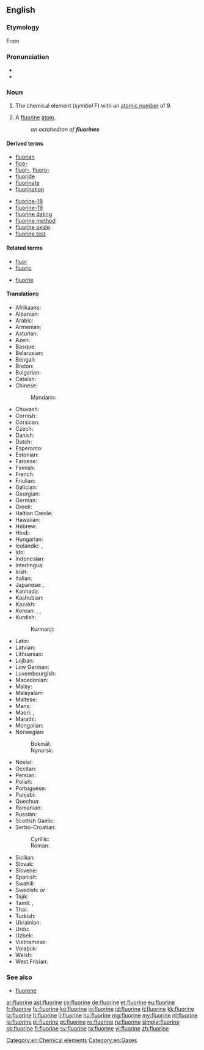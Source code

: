 ==English==
{{elements|F|oxygen|O|neon|Ne}}

===Etymology===
From {{etyl|la|en}} {{term|fluor||flow|lang=la}} {{suffix||ine|lang=en}}

===Pronunciation===
* {{audio|en-us-fluorine.ogg|Audio (US)|lang=en}}
* {{rhymes|ɔɹiːn|ɔːɹɪn|lang=en}}

===Noun===
{{en-noun|~}}
{{wikipedia}}

# {{context|uncountable|lang=en}} The chemical element (''symbol'' F) with an [[atomic number]] of 9.
# {{context|chemistry|countable|lang=en}} A [[fluorine]] [[atom]].
#: ''an octahedron of '''fluorines'''''

====Derived terms====
{{der-top}}
* [[fluorian]]
* [[fluo-]]
* [[fluor-]], [[fluoro-]]
* [[fluoride]]
* [[fluorinate]]
* [[fluorination]]
{{der-mid}}
* [[fluorine-18]]
* [[fluorine-19]]
* [[fluorine dating]]
* [[fluorine method]]
* [[fluorine oxide]]
* [[fluorine test]]
{{der-bottom}}

====Related terms====
{{rel-top}}
* [[fluor]]
* [[fluoric]]
{{rel-mid}}
* [[fluorite]]
{{rel-bottom}}

====Translations====
{{trans-top|chemical element}}
* Afrikaans: {{t|af|fluoor}}
* Albanian: {{t|sq|fluor}}
* Arabic: {{t|ar|فلور|m|tr=filūr}}
* Armenian: {{t|hy|ֆտոր|tr=ftor}}
* Asturian: {{t+|ast|flúor}}
* Azeri: {{t|az|flüor}}
* Basque: {{t|eu|fluoroa}}
* Belarusian: {{t|be|фтор|m|tr=ftor}}
* Bengali: {{t|bn|ফ্লুরিন|sc=Beng|tr=phlurin}}
* Breton: {{t|br|fluor|m}}
* Bulgarian: {{t|bg|флуор|m|tr=fluór}}
* Catalan: {{t|ca|fluor}}
* Chinese:
*: Mandarin: {{t+|cmn|氟|tr=fú|sc=Hani}}
* Chuvash: {{t|cv|фтор|sc=Cyrl|tr=ftor}}
* Cornish: {{t|kw|fluryn}}
* Corsican: {{t|co|fluoru}}
* Czech: {{t+|cs|fluor|m}}
* Danish: {{t+|da|fluor}}
* Dutch: {{t+|nl|fluor|n}}
* Esperanto: {{t+|eo|fluoro}}
* Estonian: {{t+|et|fluor}}
* Faroese: {{t|fo|flúr}}
* Finnish: {{t+|fi|fluori}}
* French: {{t+|fr|fluor|m}}
* Friulian: {{t|fur|fluôr}}
* Galician: {{t+|gl|flúor}}
* Georgian: {{t|ka|ფთორი|tr=p't'ori|sc=Geor}}
* German: {{t+|de|Fluor|n}}
* Greek: {{t+|el|φθόριο|n|tr=fthório}}
* Haitian Creole: {{t|ht|fliyò}}
* Hawaiian: {{t|haw|fluorine}}
* Hebrew: {{t+|he|פלואור|tr=fluor}}
* Hindi: {{t|hi|तरस्विनी|tr=tarasvinī}}
* Hungarian: {{t+|hu|fluor}}
* Icelandic: {{t+|is|flúor|n}}, {{t+|is|flúr}}
* Ido: {{t+|io|fluoro}}
* Indonesian: {{t+|id|fluor}}
* Interlingua: {{t|ia|fluor}}
* Irish: {{t+|ga|fluairín}}
* Italian: {{t+|it|fluoro|m}}
* Japanese: {{t+|ja|フッ素|tr=fusso}}, {{t|ja|フッソ|tr=fusso}}
* Kannada: {{t|kn|ಫ್ಲೂರೀನ್|sc=Knda|tr=phlūrīn}}
* Kashubian: {{t|csb|fluòr}}
* Kazakh: {{t+|kk|фтор|tr=ftor|sc=Cyrl}}
* Korean: {{t+|ko|플루오르|tr=peulluoreu|sc=Hang}}, {{t+|ko|불소|tr=弗素, bulso|sc=Hang}}, {{t+|ko|플루오린|tr=peulluorin|sc=Hang}}
* Kurdish:
*: Kurmanji: {{t|ku|fluor}}
{{trans-mid}}
* Latin: {{t+|la|fluor}}
* Latvian: {{t|lv|fluors|m}}
* Lithuanian: {{t+|lt|fluoras}}
* Lojban: {{t|jbo|li'orkliru}}
* Low German: {{t|nds|fluor}}
* Luxembourgish: {{t|lb|Fluor}}
* Macedonian: {{t|mk|флуор|tr=fluor}}
* Malay: {{t|ms|fluorin}}
* Malayalam: {{t|ml|ഫ്ലൂറിന്‍|sc=Mlym|tr=phlūṟin‍}}
* Maltese: {{t|mt|fluoru}}
* Manx: {{t|gv|fluoreen}}
* Maori: {{t|mi|hau kōwhai}}, {{t|mi|pūkōwhai}}
* Marathi: {{t|mr|फ्लोरिन|sc=Deva|tr=phlōrin}}
* Mongolian: {{t|mn|фтор|tr=ftor|sc=Cyrl}}
* Norwegian: 
*: Bokmål: {{t+|nb|fluor|m|n}}
*: Nynorsk: {{t+|nn|fluor|m|n}}
* Novial: {{t|nov|fluore}}
* Occitan: {{t|oc|fluor}}
* Persian: {{t+|fa|فلوئور|tr=folu'or, felo'or, flu'or}}
* Polish: {{t+|pl|fluor|m}}
* Portuguese: {{t+|pt|flúor|m}}
* Punjabi: {{t|pa|ਫਲੋਰੀਨ|sc=Guru|tr=phlōrīn}}
* Quechua: {{t|qu|flur}}
* Romanian: {{t+|ro|fluor|n}}
* Russian: {{t+|ru|фтор|m|tr=ftor}}
* Scottish Gaelic: {{t|gd|fluairin}}
* Serbo-Croatian:
*: Cyrillic: {{t|sh|флуор|m|sc=Cyrl}}
*: Roman: {{t+|sh|fluor|m|sc=Latn}}
* Sicilian: {{t+|scn|fluoru}}
* Slovak: {{t|sk|fluór|m}}
* Slovene: {{t+|sl|fluor}}
* Spanish: {{t+|es|flúor|m}}
* Swahili: {{t|sw|florini}}
* Swedish: {{t+|sv|fluor|n}} ''or'' {{g|c}}
* Tajik: {{t|tg|фтор|tr=ftor|sc=Cyrl}}
* Tamil: {{t|ta|ஃவுளூரின்|tr=fuḷūriṉ}}, {{t|ta|வினைவியம்|tr=vinaiviyam}}
* Thai: {{t|th|ฟลูออรีน|tr=flūorīn}}
* Turkish: {{t+|tr|flor}}
* Ukrainian: {{t|uk|фтор|m|tr=ftor}}
* Urdu: {{t|ur|فلورین|tr=florīn}}
* Uzbek: {{t|uz|фтор|tr=ftor|sc=Cyrl}}
* Vietnamese: {{t+|vi|flo}}
* Volapük: {{t+|vo|fluorin}}
* Welsh: {{t+|cy|fflworin}}
* West Frisian: {{t+|fy|fluor}}
{{trans-bottom}}

===See also===
* [[fluorene]]

[[Category:en:Chemical elements]]
[[Category:en:Gases]]

[[ar:fluorine]]
[[ast:fluorine]]
[[cy:fluorine]]
[[de:fluorine]]
[[et:fluorine]]
[[eu:fluorine]]
[[fr:fluorine]]
[[fy:fluorine]]
[[ko:fluorine]]
[[io:fluorine]]
[[id:fluorine]]
[[it:fluorine]]
[[kk:fluorine]]
[[la:fluorine]]
[[lt:fluorine]]
[[li:fluorine]]
[[hu:fluorine]]
[[mg:fluorine]]
[[my:fluorine]]
[[nl:fluorine]]
[[ja:fluorine]]
[[pl:fluorine]]
[[pt:fluorine]]
[[ro:fluorine]]
[[ru:fluorine]]
[[simple:fluorine]]
[[sk:fluorine]]
[[fi:fluorine]]
[[sv:fluorine]]
[[ta:fluorine]]
[[vi:fluorine]]
[[zh:fluorine]]